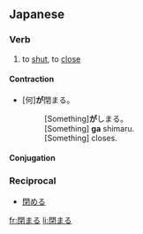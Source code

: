 ==Japanese==
{{ja-kanjitab|閉}}

===Verb===
{{ja-verb|kk|tr=intrans|type=1|hira=しまる|rom=shimaru}}

# to [[shut]], to [[close]]

====Contraction====
*[何]'''が'''閉まる。
*:[Something]'''が'''しまる。
*:[Something] '''ga''' shimaru.
*:[Something] closes.

====Conjugation====
{{ja-go-ru|閉ま|しま|shima}}

===Reciprocal===
{{rfc-header|Reciprocal}}
*[[閉める]]

[[fr:閉まる]]
[[li:閉まる]]